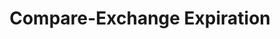 ﻿---
title: "Compare-Exchange Expiration"
hide_table_of_contents: true
sidebar_label: "Compare-Exchange Expiration"
sidebar_position: 10
---




<LanguageSwitcher supportedLanguages={supportedLanguages} />

<LanguageContent language="csharp">
   <CmpXchgItemExpirationCsharp />
</LanguageContent>

<LanguageContent language="nodejs">
   <CmpXchgItemExpirationNodejs />
</LanguageContent>

<!---
### Compare Exchange
- [Overview](../todo)
- [Create compare-exchange item](../todo)
- [Delete compare-exchange item](../todo)

### Document Expiration
- [Todo...](../todo)
-->
